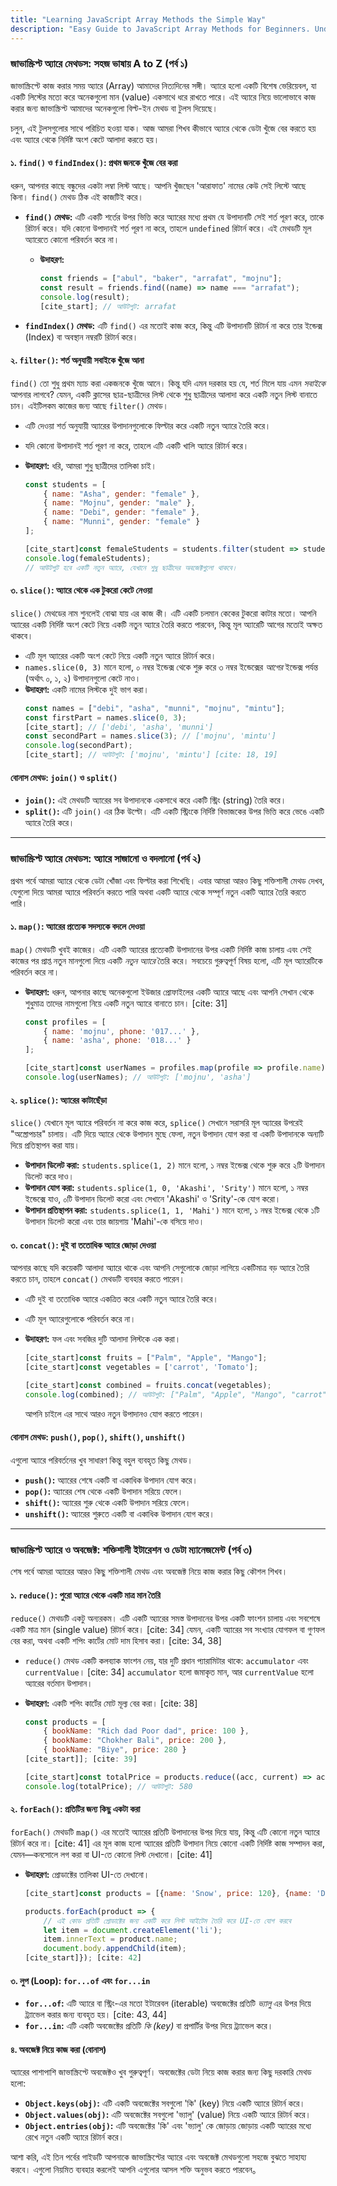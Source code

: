 ```yaml
---
title: "Learning JavaScript Array Methods the Simple Way"
description: "Easy Guide to JavaScript Array Methods for Beginners. Understand how to use find, filter, map, reduce, and more with clear, simple examples."
---
```



### **জাভাস্ক্রিপ্ট অ্যারে মেথডস: সহজ ভাষায় A to Z (পর্ব ১)**

জাভাস্ক্রিপ্টে কাজ করার সময় অ্যারে (Array) আমাদের নিত্যদিনের সঙ্গী। অ্যারে হলো একটি বিশেষ ভেরিয়েবল, যা একটি লিস্টের মতো করে অনেকগুলো মান (value) একসাথে ধরে রাখতে পারে। এই অ্যারে নিয়ে ভালোভাবে কাজ করার জন্য জাভাস্ক্রিপ্ট আমাদের অনেকগুলো বিল্ট-ইন মেথড বা টুলস দিয়েছে।

চলুন, এই টুলসগুলোর সাথে পরিচিত হওয়া যাক। আজ আমরা শিখব কীভাবে অ্যারে থেকে ডেটা খুঁজে বের করতে হয় এবং অ্যারে থেকে নির্দিষ্ট অংশ কেটে আলাদা করতে হয়।

#### **১. `find()` ও `findIndex()`: প্রথম জনকে খুঁজে বের করা**

ধরুন, আপনার কাছে বন্ধুদের একটা লম্বা লিস্ট আছে। আপনি খুঁজছেন 'আরাফাত' নামের কেউ সেই লিস্টে আছে কিনা। `find()` মেথড ঠিক এই কাজটিই করে।

- **`find()` মেথড:** এটি একটি শর্তের উপর ভিত্তি করে অ্যারের মধ্যে প্রথম যে উপাদানটি সেই শর্ত পূরণ করে, তাকে রিটার্ন করে। যদি কোনো উপাদানই শর্ত পূরণ না করে, তাহলে `undefined` রিটার্ন করে। এই মেথডটি মূল অ্যারেতে কোনো পরিবর্তন করে না।

  - **উদাহরণ:**
    ```javascript
    const friends = ["abul", "baker", "arrafat", "mojnu"];
    const result = friends.find((name) => name === "arrafat");
    console.log(result);
    [cite_start]; // আউটপুট: arrafat
    ```

- **`findIndex()` মেথড:** এটি `find()` এর মতোই কাজ করে, কিন্তু এটি উপাদানটি রিটার্ন না করে তার ইন্ডেক্স (Index) বা অবস্থান নম্বরটি রিটার্ন করে।

#### **২. `filter()`: শর্ত অনুযায়ী সবাইকে খুঁজে আনা**

`find()` তো শুধু প্রথম ম্যাচ করা একজনকে খুঁজে আনে। কিন্তু যদি এমন দরকার হয় যে, শর্ত মিলে যায় এমন _সবাইকে_ আপনার লাগবে? যেমন, একটি ক্লাসের ছাত্র-ছাত্রীদের লিস্ট থেকে শুধু ছাত্রীদের আলাদা করে একটি নতুন লিস্ট বানাতে চান। এইটিলকম কাজের জন্য আছে `filter()` মেথড।

- এটি দেওয়া শর্ত অনুযায়ী অ্যারের উপাদানগুলোকে ফিল্টার করে একটি নতুন অ্যারে তৈরি করে।
- যদি কোনো উপাদানই শর্ত পূরণ না করে, তাহলে এটি একটি খালি অ্যারে রিটার্ন করে।
- **উদাহরণ:** ধরি, আমরা শুধু ছাত্রীদের তালিকা চাই।

  ```javascript
  const students = [
      { name: "Asha", gender: "female" },
      { name: "Mojnu", gender: "male" },
      { name: "Debi", gender: "female" },
      { name: "Munni", gender: "female" }
  ];

  [cite_start]const femaleStudents = students.filter(student => student.gender === "female");
  console.log(femaleStudents);
  // আউটপুট হবে একটি নতুন অ্যারে, যেখানে শুধু ছাত্রীদের অবজেক্টগুলো থাকবে।
  ```

#### **৩. `slice()`: অ্যারে থেকে এক টুকরো কেটে নেওয়া**

`slice()` মেথডের নাম শুনলেই বোঝা যায় এর কাজ কী। এটি একটি চলমান কেকের টুকরো কাটার মতো। আপনি অ্যারের একটি নির্দিষ্ট অংশ কেটে নিয়ে একটি নতুন অ্যারে তৈরি করতে পারবেন, কিন্তু মূল অ্যারেটি আগের মতোই অক্ষত থাকবে।

- এটি মূল অ্যারের একটি অংশ কেটে নিয়ে একটি নতুন অ্যারে রিটার্ন করে।
- `names.slice(0, 3)` মানে হলো, ০ নম্বর ইন্ডেক্স থেকে শুরু করে ৩ নম্বর ইন্ডেক্সের _আগের_ ইন্ডেক্স পর্যন্ত (অর্থাৎ ০, ১, ২) উপাদানগুলো কেটে নাও।
- **উদাহরণ:** একটি নামের লিস্টকে দুই ভাগ করা।
  ```javascript
  const names = ["debi", "asha", "munni", "mojnu", "mintu"];
  const firstPart = names.slice(0, 3);
  [cite_start]; // ['debi', 'asha', 'munni']
  const secondPart = names.slice(3); // ['mojnu', 'mintu']
  console.log(secondPart);
  [cite_start]; // আউটপুট: ['mojnu', 'mintu'] [cite: 18, 19]
  ```

#### **বোনাস মেথড: `join()` ও `split()`**

- **`join()`:** এই মেথডটি অ্যারের সব উপাদানকে একসাথে করে একটি স্ট্রিং (string) তৈরি করে।
- **`split()`:** এটি `join()` এর ঠিক উল্টো। এটি একটি স্ট্রিংকে নির্দিষ্ট বিভাজকের উপর ভিত্তি করে ভেঙে একটি অ্যারে তৈরি করে।

---

### **জাভাস্ক্রিপ্ট অ্যারে মেথডস: অ্যারে সাজানো ও বদলানো (পর্ব ২)**

প্রথম পর্বে আমরা অ্যারে থেকে ডেটা খোঁজা এবং ফিল্টার করা শিখেছি। এবার আমরা আরও কিছু শক্তিশালী মেথড দেখব, যেগুলো দিয়ে আমরা অ্যারে পরিবর্তন করতে পারি অথবা একটি অ্যারে থেকে সম্পূর্ণ নতুন একটি অ্যারে তৈরি করতে পারি।

#### **১. `map()`: অ্যারের প্রত্যেক সদস্যকে বদলে দেওয়া**

`map()` মেথডটি খুবই কাজের। এটি একটি অ্যারের প্রত্যেকটি উপাদানের উপর একটি নির্দিষ্ট কাজ চালায় এবং সেই কাজের পর প্রাপ্ত নতুন মানগুলো দিয়ে একটি _নতুন অ্যারে_ তৈরি করে। সবচেয়ে গুরুত্বপূর্ণ বিষয় হলো, এটি মূল অ্যারেটিকে পরিবর্তন করে না।

- **উদাহরণ:** ধরুন, আপনার কাছে অনেকগুলো ইউজার প্রোফাইলের একটি অ্যারে আছে এবং আপনি সেখান থেকে শুধুমাত্র তাদের নামগুলো নিয়ে একটি নতুন অ্যারে বানাতে চান। [cite: 31]

  ```javascript
  const profiles = [
      { name: 'mojnu', phone: '017...' },
      { name: 'asha', phone: '018...' }
  ];

  [cite_start]const userNames = profiles.map(profile => profile.name); [cite: 32]
  console.log(userNames); // আউটপুট: ['mojnu', 'asha']
  ```

#### **২. `splice()`: অ্যারের কাটাছেঁড়া**

`slice()` যেখানে মূল অ্যারে পরিবর্তন না করে কাজ করে, `splice()` সেখানে সরাসরি মূল অ্যারের উপরেই "অস্ত্রোপচার" চালায়। এটি দিয়ে অ্যারে থেকে উপাদান মুছে ফেলা, নতুন উপাদান যোগ করা বা একটি উপাদানকে অন্যটি দিয়ে প্রতিস্থাপন করা যায়।

- **উপাদান ডিলেট করা:** `students.splice(1, 2)` মানে হলো, ১ নম্বর ইন্ডেক্স থেকে শুরু করে ২টি উপাদান ডিলেট করে দাও।
- **উপাদান যোগ করা:** `students.splice(1, 0, 'Akashi', 'Srity')` মানে হলো, ১ নম্বর ইন্ডেক্সে যাও, ০টি উপাদান ডিলেট করো এবং সেখানে 'Akashi' ও 'Srity'-কে যোগ করো।
- **উপাদান প্রতিস্থাপন করা:** `students.splice(1, 1, 'Mahi')` মানে হলো, ১ নম্বর ইন্ডেক্স থেকে ১টি উপাদান ডিলেট করো এবং তার জায়গায় 'Mahi'-কে বসিয়ে দাও।

#### **৩. `concat()`: দুই বা ততোধিক অ্যারে জোড়া দেওয়া**

আপনার কাছে যদি কয়েকটি আলাদা অ্যারে থাকে এবং আপনি সেগুলোকে জোড়া লাগিয়ে একটিমাত্র বড় অ্যারে তৈরি করতে চান, তাহলে `concat()` মেথডটি ব্যবহার করতে পারেন।

- এটি দুই বা ততোধিক অ্যারে একত্রিত করে একটি নতুন অ্যারে তৈরি করে।
- এটি মূল অ্যারেগুলোকে পরিবর্তন করে না।
- **উদাহরণ:** ফল এবং সবজির দুটি আলাদা লিস্টকে এক করা।

  ```javascript
  [cite_start]const fruits = ["Palm", "Apple", "Mango"];
  [cite_start]const vegetables = ['carrot', 'Tomato'];

  [cite_start]const combined = fruits.concat(vegetables);
  console.log(combined); // আউটপুট: ["Palm", "Apple", "Mango", "carrot", "Tomato"]
  ```

  আপনি চাইলে এর সাথে আরও নতুন উপাদানও যোগ করতে পারেন।

#### **বোনাস মেথড: `push()`, `pop()`, `shift()`, `unshift()`**

এগুলো অ্যারে পরিবর্তনের খুব সাধারণ কিন্তু বহুল ব্যবহৃত কিছু মেথড।

- **`push()`:** অ্যারের শেষে একটি বা একাধিক উপাদান যোগ করে।
- **`pop()`:** অ্যারের শেষ থেকে একটি উপাদান সরিয়ে ফেলে।
- **`shift()`:** অ্যারের শুরু থেকে একটি উপাদান সরিয়ে ফেলে।
- **`unshift()`:** অ্যারের শুরুতে একটি বা একাধিক উপাদান যোগ করে।

---

### **জাভাস্ক্রিপ্ট অ্যারে ও অবজেক্ট: শক্তিশালী ইটারেশন ও ডেটা ম্যানেজমেন্ট (পর্ব ৩)**

শেষ পর্বে আমরা অ্যারের আরও কিছু শক্তিশালী মেথড এবং অবজেক্ট নিয়ে কাজ করার কিছু কৌশল শিখব।

#### **১. `reduce()`: পুরো অ্যারে থেকে একটি মাত্র মান তৈরি**

`reduce()` মেথডটি একটু অন্যরকম। এটি একটি অ্যারের সমস্ত উপাদানের উপর একটি ফাংশন চালায় এবং সবশেষে একটি মাত্র মান (single value) রিটার্ন করে। [cite: 34] যেমন, একটি অ্যারের সব সংখ্যার যোগফল বা গুণফল বের করা, অথবা একটি শপিং কার্টের মোট দাম হিসাব করা। [cite: 34, 38]

- `reduce()` মেথড একটি কলব্যাক ফাংশন নেয়, যার দুটি প্রধান প্যারামিটার থাকে: `accumulator` এবং `currentValue`। [cite: 34] `accumulator` হলো জমাকৃত মান, আর `currentValue` হলো অ্যারের বর্তমান উপাদান।
- **উদাহরণ:** একটি শপিং কার্টের মোট মূল্য বের করা। [cite: 38]

  ```javascript
  const products = [
      { bookName: "Rich dad Poor dad", price: 100 },
      { bookName: "Chokher Bali", price: 200 },
      { bookName: "Biye", price: 280 }
  [cite_start]]; [cite: 39]

  [cite_start]const totalPrice = products.reduce((acc, current) => acc + current.price, 0); [cite: 39]
  console.log(totalPrice); // আউটপুট: 580
  ```

#### **২. `forEach()`: প্রতিটির জন্য কিছু একটা করা**

`forEach()` মেথডটি `map()` এর মতোই অ্যারের প্রতিটি উপাদানের উপর দিয়ে যায়, কিন্তু এটি কোনো নতুন অ্যারে রিটার্ন করে না। [cite: 41] এর মূল কাজ হলো অ্যারের প্রতিটি উপাদান নিয়ে কোনো একটি নির্দিষ্ট কাজ সম্পাদন করা, যেমন—কনসোলে লগ করা বা UI-তে কোনো লিস্ট দেখানো। [cite: 41]

- **উদাহরণ:** প্রোডাক্টের তালিকা UI-তে দেখানো।

  ```javascript
  [cite_start]const products = [{name: 'Snow', price: 120}, {name: 'Detol Shop', price: 60}]; [cite: 42]

  products.forEach(product => {
      // এই কোড প্রতিটি প্রোডাক্টের জন্য একটি করে লিস্ট আইটেম তৈরি করে UI-তে যোগ করবে
      let item = document.createElement('li');
      item.innerText = product.name;
      document.body.appendChild(item);
  [cite_start]}); [cite: 42]
  ```

#### **৩. লুপ (Loop): `for...of` এবং `for...in`**

- **`for...of`:** এটি অ্যারে বা স্ট্রিং-এর মতো ইটারেবল (iterable) অবজেক্টের প্রতিটি _ভ্যালু_ এর উপর দিয়ে ট্র্যাভেল করার জন্য ব্যবহৃত হয়। [cite: 43, 44]
- **`for...in`:** এটি একটি অবজেক্টের প্রতিটি _কি (key)_ বা প্রপার্টির উপর দিয়ে ট্র্যাভেল করে।

#### **৪. অবজেক্ট নিয়ে কাজ করা (বোনাস)**

অ্যারের পাশাপাশি জাভাস্ক্রিপ্টে অবজেক্টও খুব গুরুত্বপূর্ণ। অবজেক্টের ডেটা নিয়ে কাজ করার জন্য কিছু দরকারি মেথড হলো:

- **`Object.keys(obj)`:** এটি একটি অবজেক্টের সবগুলো 'কি' (key) নিয়ে একটি অ্যারে রিটার্ন করে।
- **`Object.values(obj)`:** এটি অবজেক্টের সবগুলো 'ভ্যালু' (value) নিয়ে একটি অ্যারে রিটার্ন করে।
- **`Object.entries(obj)`:** এটি অবজেক্টের 'কি' এবং 'ভ্যালু' কে জোড়ায় জোড়ায় একটি অ্যারের মধ্যে রেখে নতুন একটি অ্যারে রিটার্ন করে।

আশা করি, এই তিন পর্বের গাইডটি আপনাকে জাভাস্ক্রিপ্টের অ্যারে এবং অবজেক্ট মেথডগুলো সহজে বুঝতে সাহায্য করবে। এগুলো নিয়মিত ব্যবহার করলেই আপনি এগুলোর আসল শক্তি অনুভব করতে পারবেন。

<GiscusComments
  repo="codedbyMojnu/react-bangla-tutorial"
  repoId="R_kgDOLDE87Q"
  category="General"
  categoryId="DIC_kwDOLDE87c4CtCIY"
  mapping="pathname"
  inputPosition="top"
  theme="preferred_color_scheme"
  lang="en"
/>
